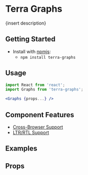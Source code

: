 


<Badge />

# Terra Graphs

{insert description}

## Getting Started

- Install with [npmjs](https://www.npmjs.com):
  - `npm install terra-graphs`

## Usage

```jsx
import React from 'react';
import Graphs from 'terra-graphs';

<Graphs {props...} />
```

## Component Features

* [Cross-Browser Support](https://engineering.cerner.com/terra-ui/contributing/terra-ui/component-standards#cross-browser-support)
* [LTR/RTL Support](https://engineering.cerner.com/terra-ui/contributing/terra-ui/component-standards#ltr--rtl-support)

## Examples
<DefaultGraphs />

## Props
<PropsTable />

